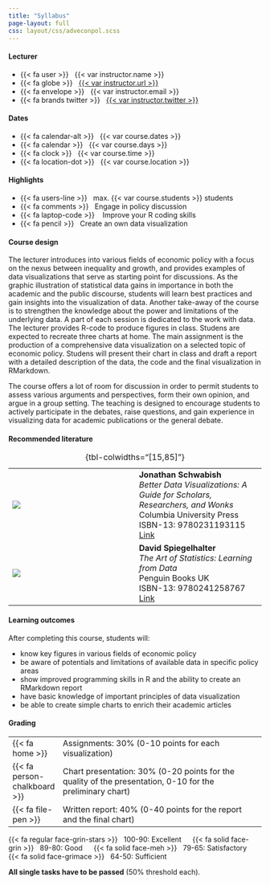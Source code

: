 ```yaml
---
title: "Syllabus"
page-layout: full
css: layout/css/adveconpol.scss
---
```


::: {.grid .course-info .course-info-syllabus}

::: {.g-col-12 .g-col-sm-6 .g-col-md-4}
#### Lecturer

- {{< fa user >}} &nbsp; {{< var instructor.name >}}
- {{< fa globe >}} &nbsp; [{{< var instructor.url >}}]({{< var instructor.url >}})
- {{< fa envelope >}} &nbsp; {{< var instructor.email >}}
- {{< fa brands twitter >}} &nbsp; [{{< var instructor.twitter >}}](https://www.twitter.com/{{< var instructor.twitter >}})
:::

::: {.g-col-12 .g-col-sm-6 .g-col-md-4}
#### Dates

- {{< fa calendar-alt >}} &nbsp; {{< var course.dates >}}
- {{< fa calendar >}} &nbsp; {{< var course.days >}}
- {{< fa clock >}} &nbsp; {{< var course.time >}}
- {{< fa location-dot >}} &nbsp; {{< var course.location >}}
:::

::: {.g-col-12 .g-col-sm-6 .g-col-md-4}
#### Highlights

- {{< fa users-line >}} &nbsp; max. {{< var course.students >}} students
- {{< fa comments >}} &nbsp; Engage in policy discussion
- {{< fa laptop-code >}} &nbsp;&nbsp; Improve your R coding skills
- {{< fa pencil >}} &nbsp; Create an own data visualization
:::

:::


#### Course design

The lecturer introduces into various fields of economic policy with a focus on the nexus between inequality and growth, and provides examples of data visualizations that serve as starting point for discussions. As the graphic illustration of statistical data gains in importance in both the academic and the public discourse, students will learn best practices and gain insights into the visualization of data. Another take-away of the course is to strengthen the knowledge about the power and limitations of the underlying data. A part of each session is dedicated to the work with data. The lecturer provides R-code to produce figures in class. Studens are expected to recreate three charts at home. The main assignment is the production of a comprehensive data visualization on a selected topic of economic policy. Studens will present their chart in class and draft a report with a detailed description of the data, the code and the final visualization in RMarkdown.

The course offers a lot of room for discussion in order to permit students to assess various arguments and perspectives, form their own opinion, and argue in a group setting. The teaching is designed to encourage students to actively participate in the debates, raise questions, and gain experience in visualizing data for academic publications or the general debate.

#### Recommended literature

::: {.recommended-lit }
|   |   |
|--------|--------|
| ![](data/img/schwabish.jpg) | **Jonathan Schwabish** <br> *Better Data Visualizations: A Guide for Scholars, Researchers, and Wonks* <br> Columbia University Press <br> ISBN-13: 9780231193115 <br> [Link](https://cup.columbia.edu/book/better-data-visualizations/9780231193115) |
| ![](data/img/spiegelhalter.jpeg) | **David Spiegelhalter** <br> *The Art of Statistics: Learning from Data* <br> Penguin Books UK <br> ISBN-13: 9780241258767 <br> [Link](https://www.penguin.co.uk/books/294857/the-art-of-statistics-by-spiegelhalter-david/9780241258767) |
: {tbl-colwidths="[15,85]"}
:::

#### Learning outcomes

After completing this course, students will:

- know key figures in various fields of economic policy
- be aware of potentials and limitations of available data in specific policy areas
- show improved programming skills in R and the ability to create an RMarkdown report
- have basic knowledge of important principles of data visualization
- be able to create simple charts to enrich their academic articles

#### Grading

::: { .grading }
 | 
-|---------------------------------------------
 {{< fa home >}} | Assignments: 30\% (0-10 points for each visualization) 
 {{< fa person-chalkboard >}}  | Chart presentation: 30\% (0-20 points for the quality of the presentation, 0-10 for the preliminary chart) 
 {{< fa file-pen >}}  | Written report: 40\% (0-40 points for the report and the final chart) 
:::

{{< fa regular face-grin-stars >}} &nbsp; 100-90: Excellent &emsp;
{{< fa solid face-grin >}} &nbsp; 89-80: Good &emsp;
{{< fa solid face-meh >}} &nbsp; 79-65: Satisfactory &emsp;
{{< fa solid face-grimace >}} &nbsp; 64-50: Sufficient

**All single tasks have to be passed** (50\% threshold each).